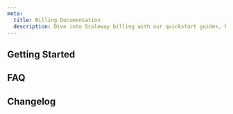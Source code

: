 ```yaml
---
meta:
  title: Billing Documentation
  description: Dive into Scaleway billing with our quickstart guides, how-tos and more.
---
```


<ProductHeader
   productName="Billing"
   productLogo="accountBilling"
   description="Billing management features provide a comprehensive overview of our billing features that help you monitor and understand your Scaleway cloud expenditure, pay your invoice, and effectively manage your budget."
   url="/console/billing/quickstart"
   label="Billing Quickstart"
/>

## Getting Started

<Grid>
    <SummaryCard
        title="Quickstart"
        icon="rocket"
        description="Learn how to add and manage your billing information in a few steps."
        label="View Quickstart"
        url="/console/billing/quickstart"
    />
    <SummaryCard
        title="Concepts"
        icon="information-circle-outline"
        description="Core concepts that give you a better understanding of Scaleway billing."
        label="View Concepts"
        url="/console/billing/concepts"
    />
    <SummaryCard
        title="How-tos"
        icon="help-circle-outline"
        description="Check our guides to add and manage billing information"
        label="View How-tos"
        url="/console/billing/how-to/"
    />

</Grid>

## FAQ

<Grid>
    <DefaultCard
        title="How am I billed for Scaleway services?"
        url="/faq/billing/#how-am-i-billed-for-scaleway-services"
        label="Read more"
    />
    <DefaultCard
        title="When are invoices issued?"
        url="/faq/billing/#when-are-invoices-issued"
        label="Read more"
    />
    <DefaultCard
        title="Which payment methods does Scaleway accept?"
        url="/faq/billing/#which-payment-methods-does-scaleway-accept"
        label="Read more"
    />
    <DefaultCard
        title="How can I pay my invoice?"
        url="/faq/billing/#how-can-i-pay-my-invoice"
        label="Read more"
    />
</Grid>

<ClickableBanner
    productLogo="cli"
    title="Billing API"
    description="Learn how to manage your Scaleway billing through the API."
    url="https://www.scaleway.com/en/developers/api/billing/"
    label="Go to billing API"
/>

## Changelog

<ChangelogList
    productName="billing"
    numberOfChanges={3}
/>